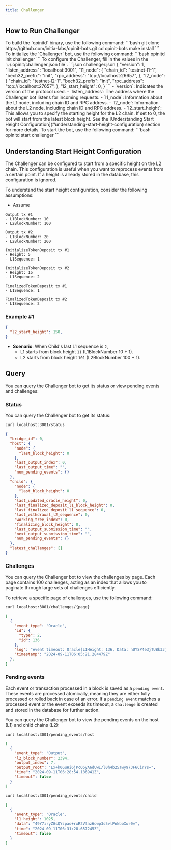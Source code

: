 ```yaml
---
title: Challenger
---
```


## How to Run Challenger

<Steps>
  <Step title="Build opinitd">
    To build the `opinitd` binary, use the following command:
    ```bash
    git clone https://github.com/initia-labs/opinit-bots.git
    cd opinit-bots
    make install
    ```
  </Step>
  <Step title="Initialize Challenger Bot">
    To initialize the `Challenger` bot, use the following command:
    ```bash
    opinitd init challenger
    ``` 
  </Step>
  <Step title= "Configuration">
    To configure the Challenger, fill in the values in the `~/.opinit/challenger.json file`.
    ```json challenger.json
    {
      "version": 1,
      "listen_address": "localhost:3001",
      "l1_node": {
        "chain_id": "testnet-l1-1",
        "bech32_prefix": "init",
        "rpc_address": "tcp://localhost:26657",
      },
      "l2_node": {
        "chain_id": "testnet-l2-1",
        "bech32_prefix": "init",
        "rpc_address": "tcp://localhost:27657",
      },
      "l2_start_height": 0,
    }
    ```
    - `version`: Indicates the version of the protocol used.
    - `listen_address`: The address where the Challenger bot listens for incoming requests.
    - `l1_node`: Information about the L1 node, including chain ID and RPC address.
    - `l2_node`: Information about the L2 node, including chain ID and RPC address.
    - `l2_start_height`: This allows you to specify the starting height for the L2 chain. If set to 0, the bot will start from the latest block height. See the [Understanding Start Height Configuration](#understanding-start-height-configuration) section for more details.
  </Step>
  <Step title="Start Bot">
    To start the bot, use the following command:
    ```bash
    opinitd start challenger
    ```
  </Step>
</Steps>

## Understanding Start Height Configuration

The Challenger can be configured to start from a specific height on the L2 chain. This configuration is useful when you want to reprocess events from a certain point. If a height is already stored in the database, this configuration is ignored.

To understand the start height configuration, consider the following assumptions:

- Assume

```
Output tx #1 
- L1BlockNumber: 10
- L2BlockNumber: 100

Output tx #2
- L1BlockNumber: 20
- L2BlockNumber: 200

InitializeTokenDeposit tx #1
- Height: 5
- L1Sequence: 1

InitializeTokenDeposit tx #2
- Height: 15
- L1Sequence: 2

FinalizedTokenDeposit tx #1
- L1Sequence: 1

FinalizedTokenDeposit tx #2
- L1Sequence: 2
```

### Example #1

```json
{
  "l2_start_height": 150, 
}
```

- **Scenario**: When Child's last L1 sequence is `2`,
  - L1 starts from block height `11` (L1BlockNumber 10 + 1).
  - L2 starts from block height `101` (L2BlockNumber 100 + 1).

## Query

You can query the Challenger bot to get its status or view pending events and challenges:

### Status

You can query the Challenger bot to get its status:

```bash
curl localhost:3001/status
```

```json
{
  "bridge_id": 0,
  "host": {
    "node": {
      "last_block_height": 0
    },
    "last_output_index": 0,
    "last_output_time": "",
    "num_pending_events": {}
  },
  "child": {
    "node": {
      "last_block_height": 0
    },
    "last_updated_oracle_height": 0,
    "last_finalized_deposit_l1_block_height": 0,
    "last_finalized_deposit_l1_sequence": 0,
    "last_withdrawal_l2_sequence": 0,
    "working_tree_index": 0,
    "finalizing_block_height": 0,
    "last_output_submission_time": "",
    "next_output_submission_time": "",
    "num_pending_events": {}
  },
  "latest_challenges": []
}
```

### Challenges

You can query the Challenger bot to view the challenges by page. Each page contains 100 challenges, acting as an index that allows you to paginate through large sets of challenges efficiently. 

To retrieve a specific page of challenges, use the following command:

```bash
curl localhost:3001/challenges/{page}
```

```json
[
  {
    "event_type": "Oracle",
    "id": {
      "type": 2,
      "id": 136
    },
    "log": "event timeout: Oracle{L1Height: 136, Data: nUYSP4e3jTUBk33jFSYuWW28U+uTO+g3IO5/iZfbDTo, Time: 2024-09-11 06:01:21.257012 +0000 UTC}",
    "timestamp": "2024-09-11T06:05:21.284479Z"
  },
]
```

### Pending events

Each event or transaction processed in a block is saved as a `pending event`. These events are processed atomically, meaning they are either fully processed or rolled back in case of an error. If a `pending event` matches a processed event or the event exceeds its timeout, a `Challenge` is created and stored in the database for further action.

You can query the Challenger bot to view the pending events on the host (L1) and child chains (L2):

```bash
curl localhost:3001/pending_events/host
```

```json
[
  {
    "event_type": "Output",
    "l2_block_number": 2394,
    "output_index": 7,
    "output_root": "Lx+k0GuHi6jPcO5yA6dUwI/l0h4b25awy973F6CirYs=",
    "time": "2024-09-11T06:28:54.186941Z",
    "timeout": false
  }
]
```

```bash
curl localhost:3001/pending_events/child
```

```json
[
  {
    "event_type": "Oracle",
    "l1_height": 1025,
    "data": "49Y7iryZGsQYzpao+rxR2Vfaz6owp3s5vlPnkboXwr0=",
    "time": "2024-09-11T06:31:28.657245Z",
    "timeout": false
  }
]
```